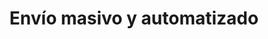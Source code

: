 ---
title: "Envío masivo y automatizado"
titleSection: "de SMS"
subParagraph: "Comunica tus ideas, promociones o lo que necesites de forma directa con una plataforma profesional de SMS masivos, diseñada para lograr alta tasa de entrega, reducir no-shows y activar compras con campañas y automatizaciones listas en minutos."
buttonTextDemo: "Agendar demo"

stats:
  - value: "100M+"
    label: "SMS enviados"
  - value: "98%"
    label: "Tasa de entrega"
  - value: "180+"
    label: "Países"

titlePricing: "Planes que crecen contigo"
titlePricingSection: "sin límites"
subParagraphPricing: "Escoge el plan perfecto para tu volumen de mensajes. Todos incluyen 14 días de prueba gratuita"
titleFaqPricing: "Preguntas frecuentes"
faqsPricing:
  - question: "¿Puedo cambiar de plan en cualquier momento?"
    answer: "Sí, puedes actualizar o reducir tu plan cuando lo necesites. Los cambios se reflejan en tu próxima facturación."
  - question: "¿Hay descuentos por pago anual?"
    answer: "Ahorra 20% pagando anualmente. También ofrecemos descuentos por volumen para grandes empresas."
  - question: "¿Qué incluye el soporte técnico?"
    answer: "Starter incluye soporte por email. Professional y Enterprise tienen soporte prioritario 24/7 por chat y teléfono."
  - question: "¿Puedo cancelar en cualquier momento?"
    answer: "Sí, no hay contratos a largo plazo. Puedes cancelar tu suscripción cuando desees."
---